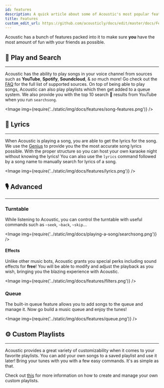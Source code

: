 ```yaml
---
id: features
description: A quick article about some of Acoustic's most popular features!
title: Features
custom_edit_url: https://github.com/acousticly/docs/edit/master/docs/Features.mdx
---
```


Acoustic has a bunch of features packed into it to make sure **you** have the most amount of fun with your friends as possible.

## 🔎 Play and Search

---

Acoustic has the ability to play songs in your voice channel from sources such as **YouTube**, **Spotify**, **Soundcloud**, & _so_ much more! Go check out the [FAQ](/faq#what-music-sites-does-acoustic-currently-support) for the full list of supported sources. On top of being able to play songs, Acoustic can also play playlists which then get added to a queue system. We also provide you with the top 10 search 🔎 results from YouTube when you run `searchsong`.

<Image img={require('../static/img/docs/features/song-features.png')} />

## 📃 Lyrics

---

When Acoustic is playing a song, you are able to get the lyrics for the song. We use the [Genius](https://genius.com) to provide you the the most accurate song lyrics possible. With the proper structure so you can host your own karaoke night without knowing the lyrics! You can also use the `lyrics` command followed by a song name to manually search for lyrics of a song.

<Image img={require('../static/img/docs/features/lyrics.png')} />

## 🎙️ Advanced

---

### Turntable

While listening to Acoustic, you can control the turntable with useful commands such as `~seek`, `~back`, `~skip`...

<Image img={require('../static/img/docs/playing-a-song/searchsong.png')} />

#### Effects

Unlike other music bots, Acoustic grants you special perks including sound effects for **free**! You will be able to modify and adjust the playback as you wish, bringing you the blazing experience with Acoustic.

<Image img={require('../static/img/docs/features/filters.png')} />

### Queue

The built-in queue feature allows you to add songs to the queue and manage it. Now go build a music queue and enjoy the tunes!

<Image img={require('../static/img/docs/features/queue.png')} />

## ⚙️ Custom Playlists

---

Acoustic provides a great variety of customizability when it comes to your favorite playlists. You can add your own songs to a saved playlist and use it later! Bring your tunes with you with a few easy commands. It's as simple as that.

Check out [this](/playlists) for more information on how to create and manage your own custom playlists.